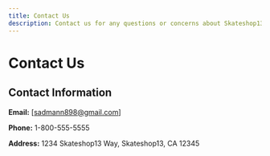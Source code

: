 ```yaml
---
title: Contact Us
description: Contact us for any questions or concerns about Skateshop13.
---
```


# Contact Us

## Contact Information

**Email:** [sadmann898@gmail.com]

**Phone:** 1-800-555-5555

**Address:** 1234 Skateshop13 Way, Skateshop13, CA 12345
